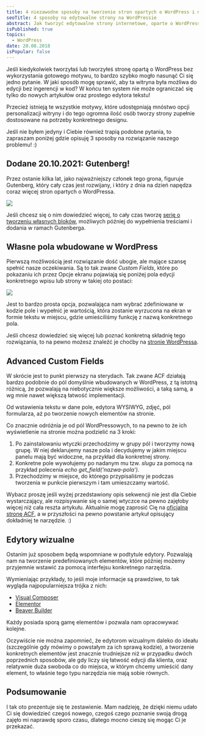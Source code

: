 ```yaml
---
title: 4 niezawodne sposoby na tworzenie stron opartych o WordPress i możliwych do prostej edycji bez zaglądania w kod
seoTitle: 4 sposoby na edytowalne strony na WordPressie
abstract: Jak tworzyć edytowalne strony internetowe, oparte o WordPressa, które nie wymagają instalacji gotowego motywu? O tym jest ten wpis 🚀
isPublished: true
topics:
  - WordPress
date: 20.08.2018
isPopular: false
---
```


Jeśli kiedykolwiek tworzyłaś lub tworzyłeś stronę opartą o WordPress bez wykorzystania gotowego motywu, to bardzo szybko mogło nasunąć Ci się jedno pytanie. W jaki sposób mogę sprawić, aby ta witryna była możliwa do edycji bez ingerencji w kod? W końcu ten system nie może ograniczać się tylko do nowych artykułów oraz prostego edytora tekstu!

Przecież istnieją te wszystkie motywy, które udostępniają mnóstwo opcji personalizacji witryny i do tego ogromna ilość osób tworzy strony zupełnie dostosowane na potrzeby konkretnego designu.

Jeśli nie byłem jedyny i Ciebie również trapią podobne pytania, to zapraszam poniżej gdzie opisuję 3 sposoby na rozwiązanie naszego problemu! :)

## Dodane 20.10.2021: Gutenberg!

Przez ostanie kilka lat, jako najważniejszy członek tego grona, figuruje Gutenberg, który cały czas jest rozwijany, i który z dnia na dzień napędza coraz więcej stron opartych o WordPressa.

![](./gutenberg.jpg)

Jeśli chcesz się o nim dowiedzieć więcej, to cały czas tworzę [serię o tworzeniu własnych bloków](/wlasne-bloki-w-wordpress-gutenberg), możliwych później do wypełnienia treściami i dodania w ramach Gutenberga.

## Własne pola wbudowane w WordPress

Pierwszą możliwością jest rozwiązanie dość ubogie, ale mające szansę spełnić nasze oczekiwania. Są to tak zwane _Custom Fields_, które po pokazaniu ich przez Opcje ekranu pojawiają się poniżej pola edycji konkretnego wpisu lub strony w takiej oto postaci:

![](./wlasne-pola.jpg)

Jest to bardzo prosta opcja, pozwalająca nam wybrać zdefiniowane w kodzie pole i wypełnić je wartością, która zostanie wyrzucona na ekran w formie tekstu w miejscu, gdzie umieściliśmy funkcję z nazwą konkretnego pola.

Jeśli chcesz dowiedzieć się więcej lub poznać konkretną składnię tego rozwiązania, to na pewno możesz znaleźć je choćby na [stronie WordPressa](https://codex.wordpress.org/Custom_Fields).

## Advanced Custom Fields

W skrócie jest to punkt pierwszy na sterydach. Tak zwane ACF działają bardzo podobnie do pól domyślnie wbudowanych w WordPress, z tą istotną różnicą, że pozwalają na niebotycznie większe możliwości, a taką samą, a wg mnie nawet większą łatwość implementacji.

Od wstawienia tekstu w dane pole, edytora WYSIWYG, zdjęć, pól formularza, aż po tworzenie nowych elementów na stronie.

Co znacznie odróżnia je od pól WordPressowych, to na pewno to że ich wyświetlenie na stronie można podzielić na 3 kroki:

1. Po zainstalowaniu wtyczki przechodzimy w grupy pól i tworzymy nową grupę. W niej deklarujemy nasze pola i decydujemy w jakim miejscu panelu mają być widoczne, na przykład dla konkretnej strony.
2. Konkretne pole wywołujemy po nadanym mu tzw. _slugu_ za pomocą na przykład polecenia _echo get_field(\'nazwa-pola\')._
3. Przechodzimy w miejsce, do którego przypisaliśmy je podczas tworzenia w punkcie pierwszym i tam umieszczamy wartość.

Wybacz proszę jeśli wyżej przedstawiony opis sekwencji nie jest dla Ciebie wystarczający, ale rozpisywanie się o samej wtyczce na pewno zajęłoby więcej niż cała reszta artykułu. Aktualnie mogę zaprosić Cię na [oficjalną stronę ACF](https://www.advancedcustomfields.com/), a w przyszłości na pewno powstanie artykuł opisujący dokładniej te narzędzie. :)

## Edytory wizualne

Ostanim już sposobem będą wspomniane w podtytule edytory. Pozwalają nam na tworzenie predefiniowanych elementów, które później możemy przyjemnie wstawić za pomocą interfejsu konkretnego narzędzia.

Wymieniając przykłady, to jeśli moje informacje są prawdziwe, to tak wygląda najpopularniejsza trójka z nich:

- [Visual Composer](https://visualcomposer.io)
- [Elementor](https://elementor.com)
- [Beaver Builder](https://www.wpbeaverbuilder.com)

Każdy posiada sporą gamę elementów i pozwala nam opracowywać kolejne.

Oczywiście nie można zapomnieć, że edytorom wizualnym daleko do ideału (szczególnie gdy mówimy o powstałym za ich sprawą kodzie), a tworzenie konkretnych elementów jest znacznie trudniejsze niż w przypadku dwóch poprzednich sposobów, ale gdy liczy się łatwość edycji dla klienta, oraz relatywnie duża swoboda co do miejsca, w którym chcemy umieścić dany element, to właśnie tego typu narzędzia nie mają sobie równych.

## Podsumowanie

I tak oto prezentuje się te zestawienie. Mam nadzieję, że dzięki niemu udało Ci się dowiedzieć czegoś nowego, czegoś czego poznanie swoją drogą zajęło mi naprawdę sporo czasu, dlatego mocno cieszę się mogąc Ci je przekazać.
